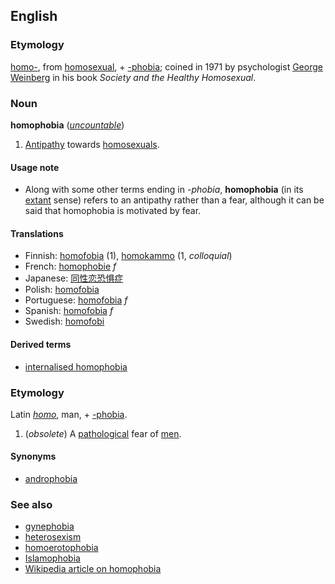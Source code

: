==English==
===Etymology===
[[homo-]], from [[homosexual]], + [[-phobia]]; coined in 1971 by psychologist [[w:George Weinberg|George Weinberg]] in his book ''Society and the Healthy Homosexual''.

===Noun===
'''homophobia''' (''[[uncountable]]'')

#[[Antipathy]] towards [[homosexual]]s.

====Usage note====
*Along with some other terms ending in ''-phobia'', '''homophobia''' (in its [[extant]] sense) refers to an antipathy rather than a fear, although it can be said that homophobia is motivated by fear.

====Translations====
*Finnish: [[homofobia]] (1), [[homokammo]] (1, ''colloquial'')
*French: [[homophobie]] ''f''
*Japanese: [[同性恋恐惧症]]
*Polish: [[homofobia#Polish|homofobia]]
*Portuguese: [[homofobia#Portuguese|homofobia]] ''f''
*Spanish: [[homofobia#Spanish|homofobia]] ''f''
*Swedish: [[homofobi]]

====Derived terms====
*[[internalised homophobia]]

===Etymology===
Latin ''[[homo]]'', man, + [[-phobia]].

#(''obsolete'') A [[pathological]] fear of [[men]].

====Synonyms====
*[[androphobia]]

===See also===
*[[gynephobia]]
*[[heterosexism]]
*[[homoerotophobia]]
*[[Islamophobia]]
*[[w:homophobia|Wikipedia article on homophobia]]